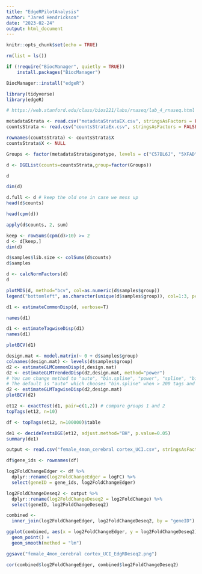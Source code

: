 ```yaml
---
title: "EdgeRPilotAnalysis"
author: "Jared Hendrickson"
date: "2023-02-24"
output: html_document
---
```


```r
knitr::opts_chunk$set(echo = TRUE)
```

```r

rm(list = ls())

```

```r

if (!require("BiocManager", quietly = TRUE))
    install.packages("BiocManager")

BiocManager::install("edgeR")

```

```r

library(tidyverse)
library(edgeR)

# https://web.stanford.edu/class/bios221/labs/rnaseq/lab_4_rnaseq.html

```

```r

metadataStrata <- read.csv("metadataStrataEX.csv", stringsAsFactors = FALSE)
countsStrata <- read.csv("countsStrataEx.csv", stringsAsFactors = FALSE)

```

```r

rownames(countsStrata) <- countsStrata$X
countsStrata$X <- NULL

```

```r

Groups <- factor(metadataStrata$genotype, levels = c("C57BL6J", "5XFAD"))

```

```r

d <- DGEList(counts=countsStrata,group=factor(Groups))

d

```

```r

dim(d)

```
```r

d.full <- d # keep the old one in case we mess up
head(d$counts)

```
```r

head(cpm(d))

```

```r

apply(d$counts, 2, sum)

```
```r

keep <- rowSums(cpm(d)>10) >= 2
d <- d[keep,]
dim(d)

```

```r

d$samples$lib.size <- colSums(d$counts)
d$samples

```

```r

d <- calcNormFactors(d)
d

```
```r

plotMDS(d, method="bcv", col=as.numeric(d$samples$group))
legend("bottomleft", as.character(unique(d$samples$group)), col=1:3, pch=20)

```

```r

d1 <- estimateCommonDisp(d, verbose=T)

```
```r

names(d1)

```
```r

d1 <- estimateTagwiseDisp(d1)
names(d1)

```
```r

plotBCV(d1)

```

```r

design.mat <- model.matrix(~ 0 + d$samples$group)
colnames(design.mat) <- levels(d$samples$group)
d2 <- estimateGLMCommonDisp(d,design.mat)
d2 <- estimateGLMTrendedDisp(d2,design.mat, method="power")
# You can change method to "auto", "bin.spline", "power", "spline", "bin.loess".
# The default is "auto" which chooses "bin.spline" when > 200 tags and "power" otherwise.
d2 <- estimateGLMTagwiseDisp(d2,design.mat)
plotBCV(d2)

```

```r

et12 <- exactTest(d1, pair=c(1,2)) # compare groups 1 and 2
topTags(et12, n=10)

df <- topTags(et12, n=100000)$table

```

```r

de1 <- decideTestsDGE(et12, adjust.method="BH", p.value=0.05)
summary(de1)

```

```r

output <- read.csv("female_4mon_cerebral cortex_UCI.csv", stringsAsFactors = FALSE)

df$gene_ids <- rownames(df)

```

```r

log2FoldChangeEdger <- df %>%
  dplyr::rename(log2FoldChangeEdger = logFC) %>%
  select(geneID = gene_ids, log2FoldChangeEdger)

log2FoldChangeDeseq2 <- output %>%
  dplyr::rename(log2FoldChangeDeseq2 = log2FoldChange) %>%
  select(geneID, log2FoldChangeDeseq2)

combined <-
  inner_join(log2FoldChangeEdger, log2FoldChangeDeseq2, by = "geneID")

```

```r

ggplot(combined, aes(x = log2FoldChangeEdger, y = log2FoldChangeDeseq2)) +
  geom_point() +
  geom_smooth(method = "lm")

ggsave("female_4mon_cerebral cortex_UCI_EdgRDeseq2.png")

cor(combined$log2FoldChangeEdger, combined$log2FoldChangeDeseq2)

```
